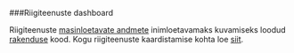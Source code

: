 ###Riigiteenuste dashboard

Riigiteenuste [masinloetavate andmete](https://www.riigiteenused.ee/api/et/all "https://www.riigiteenused.ee/api/et/all") inimloetavamaks kuvamiseks loodud [rakenduse](https://ristohinno.shinyapps.io/Riigiteenused_dashboard "https://ristohinno.shinyapps.io/Riigiteenused_dashboard") kood. Kogu riigiteenuste kaardistamise kohta loe [siit](https://github.com/MKM-ITAO/riigiteenused "https://github.com/MKM-ITAO/riigiteenused"). 